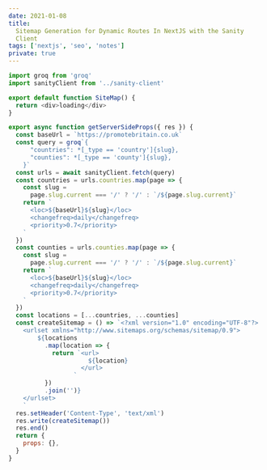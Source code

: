 ```yaml
---
date: 2021-01-08
title:
  Sitemap Generation for Dynamic Routes In NextJS with the Sanity
  Client
tags: ['nextjs', 'seo', 'notes']
private: true
---
```


```js
import groq from 'groq'
import sanityClient from '../sanity-client'

export default function SiteMap() {
  return <div>loading</div>
}

export async function getServerSideProps({ res }) {
  const baseUrl = `https://promotebritain.co.uk`
  const query = groq`{
      "countries": *[_type == 'country']{slug},
      "counties": *[_type == 'county']{slug},
    }`
  const urls = await sanityClient.fetch(query)
  const countries = urls.countries.map(page => {
    const slug =
      page.slug.current === '/' ? '/' : `/${page.slug.current}`
    return `
      <loc>${baseUrl}${slug}</loc>
      <changefreq>daily</changefreq>
      <priority>0.7</priority>
    `
  })
  const counties = urls.counties.map(page => {
    const slug =
      page.slug.current === '/' ? '/' : `/${page.slug.current}`
    return `
      <loc>${baseUrl}${slug}</loc>
      <changefreq>daily</changefreq>
      <priority>0.7</priority>
    `
  })
  const locations = [...countries, ...counties]
  const createSitemap = () => `<?xml version="1.0" encoding="UTF-8"?>
    <urlset xmlns="http://www.sitemaps.org/schemas/sitemap/0.9">
        ${locations
          .map(location => {
            return `<url>
                      ${location}
                    </url>
                  `
          })
          .join('')}
    </urlset>
    `
  res.setHeader('Content-Type', 'text/xml')
  res.write(createSitemap())
  res.end()
  return {
    props: {},
  }
}
```

